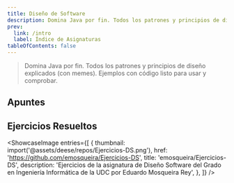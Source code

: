 ```yaml
---
title: Diseño de Software
description: Domina Java por fin. Todos los patrones y principios de diseño explicados (con memes). Ejemplos con código listo para usar y comprobar.
prev:
  link: /intro
  label: Índice de Asignaturas
tableOfContents: false
---
```




> Domina Java por fin. Todos los patrones y principios de diseño explicados (con memes). Ejemplos con código listo para usar y comprobar.

## Apuntes

<LinkCard
  title="Tema 1: Introducción"
  href="/deese/apuntes/t1-introduccion/"
  description="El Diseño Software es clave en la Ingeniería del Software, donde se aplican enfoques sistemáticos para el desarrollo, operación y mantenimiento del software."
/>
<LinkCard
  title="Tema 2: Elementos básicos"
  href="/deese/apuntes/t2-elementos_basicos/"
  description="Análisis de los elementos fundamentales de la orientación a objetos, incluyendo clases, objetos, identidad, estado y comportamiento, con un enfoque práctico en la implementación en Java mediante el uso de atributos, métodos y constructores."
/>
<LinkCard
  title="Tema 3: Propiedades básicas de la Orientación a Objetos"
  href="/deese/apuntes/t3-propiedades_basicas/"
  description="Aprende sobre conceptos clave como abstracción, encapsulamiento, modularidad, jerarquía, polimorfismo, tipificación y ligadura dinámica."
/>
<LinkCard
  title="Tema 4: UML (Unified Modeling Language)"
  href="/deese/apuntes/t4-uml/"
  description="UML es un lenguaje visual estándar para modelar sistemas software, representando elementos, relaciones y diagramas con extensibilidad para adaptarse a diferentes necesidades."
/>
<LinkCard
  title="Tema 5: Principios de Diseño"
  href="/deese/apuntes/t5-principios_diseno/"
  description="Identifica problemas como código duplicado, clases grandes o frágiles, y fomenta principios de diseño como SOLID y herencia adecuada para mejorar la calidad del software."
/>
<LinkCard
  title="Tema 6: Patrones de Diseño"
  href="/deese/apuntes/t6-patrones_diseno/"
  description="Introducción a los patrones de diseño en programación orientada a objetos: principios clave, tipos, y ejemplos prácticos para crear software robusto, escalable y fácil de mantener."
/>

## Ejercicios Resueltos

<ShowcaseImage
  entries={[
    {
      thumbnail: import('@assets/deese/repos/Ejercicios-DS.png'),
      href: 'https://github.com/emosqueira/Ejercicios-DS',
      title: 'emosqueira/Ejercicios-DS',
      description: 'Ejercicios de la asignatura de Diseño Software del Grado en Ingeniería Informática de la UDC por Eduardo Mosqueira Rey',
    },
  ]}
/>
